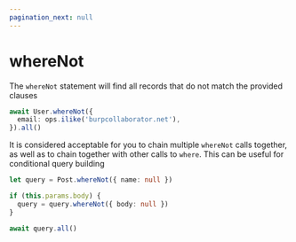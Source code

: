 ```yaml
---
pagination_next: null
---
```


# whereNot

The `whereNot` statement will find all records that do not match the provided clauses

```ts
await User.whereNot({
  email: ops.ilike('burpcollaborator.net'),
}).all()
```

It is considered acceptable for you to chain multiple `whereNot` calls together, as well as to chain together with other calls to `where`. This can be useful for conditional query building

```ts
let query = Post.whereNot({ name: null })

if (this.params.body) {
  query = query.whereNot({ body: null })
}

await query.all()
```
